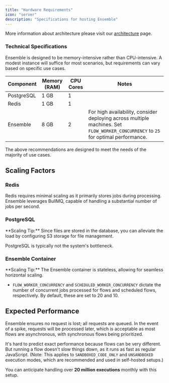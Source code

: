 ```yaml
---
title: "Hardware Requirements"
icon: "server"
description: "Specifications for hosting Ensemble"
---
```


More information about architecture please visit our [architecture](../architecture/overview) page.

### Technical Specifications

Ensemble is designed to be memory-intensive rather than CPU-intensive. A modest instance will suffice for most scenarios, but requirements can vary based on specific use cases.

| Component           | Memory (RAM) | CPU Cores | Notes                                                                 |
|---------------------|--------------|-----------|-----------------------------------------------------------------------|
| PostgreSQL          | 1 GB         | 1         |                                                                       |
| Redis               | 1 GB         | 1         |                                                                       |
| Ensemble        | 8 GB         | 2         | For high availability, consider deploying across multiple machines. Set `FLOW_WORKER_CONCURRENCY` to `25` for optimal performance. |

<Tip>
The above recommendations are designed to meet the needs of the majority of use cases.
</Tip>

## Scaling Factors

### Redis

Redis requires minimal scaling as it primarily stores jobs during processing. Ensemble leverages BullMQ, capable of handling a substantial number of jobs per second.

### PostgreSQL

<Tip>
**Scaling Tip:** Since files are stored in the database, you can alleviate the load by configuring S3 storage for file management.
</Tip>

PostgreSQL is typically not the system's bottleneck.

### Ensemble Container

<Tip>
**Scaling Tip:** The Ensemble container is stateless, allowing for seamless horizontal scaling.
</Tip>

- `FLOW_WORKER_CONCURRENCY` and `SCHEDULED_WORKER_CONCURRENCY` dictate the number of concurrent jobs processed for flows and scheduled flows, respectively. By default, these are set to 20 and 10.

## Expected Performance

Ensemble ensures no request is lost; all requests are queued. In the event of a spike, requests will be processed later, which is acceptable as most flows are asynchronous, with synchronous flows being prioritized.

It's hard to predict exact performance because flows can be very different. But running a flow doesn't slow things down, as it runs as fast as regular JavaScript.
(Note: This applies to `SANDBOXED_CODE_ONLY` and `UNSANDBOXED` execution modes, which are recommended and used in self-hosted setups.)

You can anticipate handling over **20 million executions** monthly with this setup.
